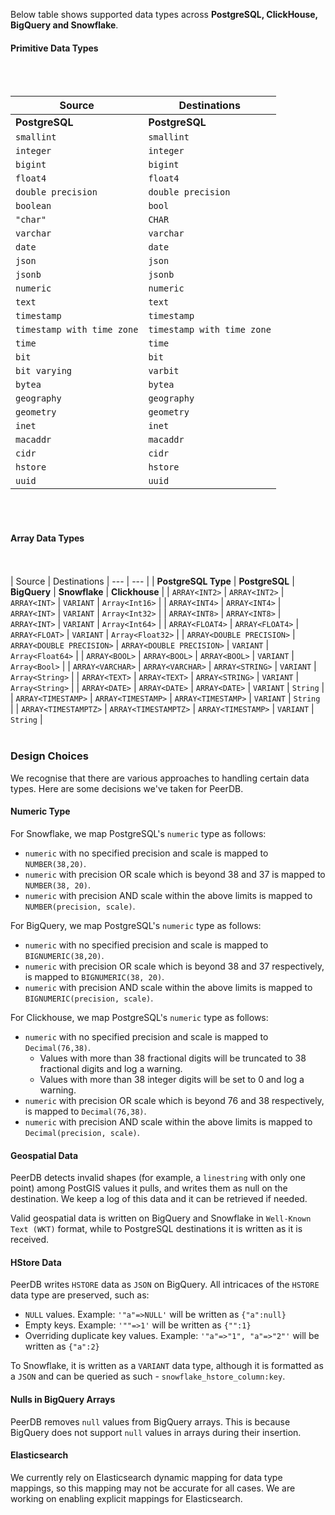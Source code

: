 
Below table shows supported data types across **PostgreSQL, ClickHouse, BigQuery and Snowflake**.

#### Primitive Data Types

<br></br>

| Source | Destinations
| --- | --- |
| <b>PostgreSQL</b> | <b>PostgreSQL</b> | <b>BigQuery</b> | <b>Snowflake</b> | <b>Clickhouse</b> | <b>ElasticSearch</b> |
| `smallint` | `smallint` | `INTEGER` | `INTEGER` | `Int16` | `long`
| `integer` | `integer` | `INTEGER` | `INTEGER` | `Int32` | `long`
| `bigint` | `bigint` | `INTEGER` | `INTEGER` | `Int64` |  `long`
| `float4` | `float4` | `FLOAT` | `FLOAT` | `Float32` | `float`
| `double precision` | `double precision` | `FLOAT` | `FLOAT` | `Float64` | `float`
| `boolean` | `bool` | `BOOLEAN` | `BOOLEAN` | `Bool` | `boolean`
| `"char"` | `CHAR` | `STRING` | `STRING` | `FixedString(1)` | `text`
| `varchar` | `varchar` | `STRING` | `STRING` | `String` | `text`
| `date` | `date` | `DATE` | `DATE` | `Date` | `date`
| `json` | `json` | `JSON` | `VARIANT` | `String` | unnested subdocument
| `jsonb` | `jsonb` | `JSON` | `VARIANT` | `String` | unnested subdocument
| `numeric` | `numeric` | `BIGNUMERIC` | `NUMBER` | `Decimal` | `text`
| `text` | `text` | `STRING` | `STRING` | `String`| `text`
| `timestamp` | `timestamp` | `TIMESTAMP` | `TIMESTAMP_NTZ` | `DateTime64(6)`| `date`
| `timestamp with time zone` | `timestamp with time zone` | `TIMESTAMP` | `TIMESTAMP_TZ` | `DateTime64(6)` | `date`
| `time` | `time` | `TIME` | `TIME` | `String` | `date`
| `bit` | `bit` | `BYTES` | `BINARY` | `String` | `text`
| `bit varying` | `varbit` | `BYTES` | `BINARY` | `String` | `text`
| `bytea` | `bytea` | `BYTES` | `BINARY` | `String` | `text`
| `geography` | `geography` | `GEOGRAPHY` | `GEOGRAPHY` | `String` | Coming soon!
| `geometry` | `geometry` | `GEOGRAPHY` | `GEOMETRY` | `String` | Coming soon!
| `inet` | `inet` | `STRING` | `STRING` | `String` | `text`
| `macaddr` | `macaddr` | `STRING` | `STRING` | `String` | `text`
| `cidr` | `cidr` | `STRING` | `STRING` | `String` | `text`
| `hstore` | `hstore` | `JSON` | `VARIANT` | `String` | Coming soon!
| `uuid` | `uuid` | `STRING` | `STRING` | `uuid` | Coming soon!

<br></br>
#### Array Data Types
<br></br>
| Source | Destinations
| --- | --- |
| <b>PostgreSQL Type</b> | <b>PostgreSQL</b> | <b>BigQuery</b> | <b>Snowflake</b> | <b>Clickhouse</b> |
| `ARRAY<INT2>` | `ARRAY<INT2>` | `ARRAY<INT>` | `VARIANT` | `Array<Int16>` |
| `ARRAY<INT4>` | `ARRAY<INT4>` | `ARRAY<INT>` | `VARIANT` | `Array<Int32>` |
| `ARRAY<INT8>` | `ARRAY<INT8>` | `ARRAY<INT>` | `VARIANT` | `Array<Int64>` |
| `ARRAY<FLOAT4>` | `ARRAY<FLOAT4>` | `ARRAY<FLOAT>` | `VARIANT` | `Array<Float32>` |
| `ARRAY<DOUBLE PRECISION>` | `ARRAY<DOUBLE PRECISION>` | `ARRAY<DOUBLE PRECISION>` | `VARIANT` | `Array<Float64>` |
| `ARRAY<BOOL>` | `ARRAY<BOOL>` | `ARRAY<BOOL>` | `VARIANT` | `Array<Bool>` |
| `ARRAY<VARCHAR>` | `ARRAY<VARCHAR>` | `ARRAY<STRING>` | `VARIANT` | `Array<String>` |
| `ARRAY<TEXT>` | `ARRAY<TEXT>` | `ARRAY<STRING>` | `VARIANT` | `Array<String>` |
| `ARRAY<DATE>` | `ARRAY<DATE>` | `ARRAY<DATE>` | `VARIANT` | `String` |
| `ARRAY<TIMESTAMP>` | `ARRAY<TIMESTAMP>` | `ARRAY<TIMESTAMP>` | `VARIANT` | `String` |
| `ARRAY<TIMESTAMPTZ>` | `ARRAY<TIMESTAMPTZ>` | `ARRAY<TIMESTAMP>` | `VARIANT` | `String` |
<br></br>

### Design Choices
We recognise that there are various approaches to handling certain data types. Here are some decisions we've taken for PeerDB.

#### Numeric Type
For Snowflake, we map PostgreSQL's `numeric` type as follows:
- `numeric` with no specified precision and scale is mapped to `NUMBER(38,20)`.
- `numeric` with precision OR scale which is beyond 38 and 37 is mapped to `NUMBER(38, 20)`.
- `numeric` with precision AND scale within the above limits is mapped to `NUMBER(precision, scale)`.

For BigQuery, we map PostgreSQL's `numeric` type as follows:
- `numeric` with no specified precision and scale is mapped to `BIGNUMERIC(38,20)`.
- `numeric` with precision OR scale which is beyond 38 and 37 respectively, is mapped to `BIGNUMERIC(38, 20)`.
- `numeric` with precision AND scale within the above limits is mapped to `BIGNUMERIC(precision, scale)`.

For Clickhouse, we map PostgreSQL's `numeric` type as follows:
- `numeric` with no specified precision and scale is mapped to `Decimal(76,38)`.
  - Values with more than 38 fractional digits will be truncated to 38 fractional digits and log a warning.
  - Values with more than 38 integer digits will be set to 0 and log a warning.
- `numeric` with precision OR scale which is beyond 76 and 38 respectively, is mapped to `Decimal(76,38)`.
- `numeric` with precision AND scale within the above limits is mapped to `Decimal(precision, scale)`.

#### Geospatial Data
PeerDB detects invalid shapes (for example, a `linestring` with only one point) among PostGIS values it pulls, and writes them as null on the destination.
We keep a log of this data and it can be retrieved if needed.

Valid geospatial data is written on BigQuery and Snowflake in `Well-Known Text (WKT)` format,
while to PostgreSQL destinations it is written as it is received.

#### HStore Data
PeerDB writes `HSTORE` data as `JSON` on BigQuery. All intricaces of the `HSTORE` data type are preserved, such as:
- `NULL` values. Example: `'"a"=>NULL'` will be written as `{"a":null}`
- Empty keys. Example: `'""=>1'` will be written as `{"":1}`
- Overriding duplicate key values. Example: `'"a"=>"1", "a"=>"2"'` will be written as `{"a":2}`

To Snowflake, it is written as a `VARIANT` data type, although it is
formatted as a `JSON` and can be queried as such - `snowflake_hstore_column:key`.

#### Nulls in BigQuery Arrays
PeerDB removes `null` values from BigQuery arrays. This is because BigQuery does not support `null` values in arrays during their insertion.

#### Elasticsearch 
We currently rely on Elasticsearch dynamic mapping for data type mappings, so this mapping may not be accurate for all cases. We are working on enabling explicit mappings for Elasticsearch.
